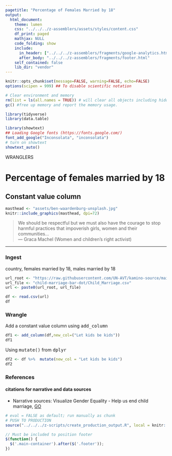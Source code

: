 ```yaml
---
pagetitle: "Percentage of Females Married by 18"
output:
  html_document:
    theme: lumen
    css: "../../../z-assemblers/assets/styles/content.css"
    df_print: paged
    mathjax: NULL
    code_folding: show
    include:
      in_header: ["../../../z-assemblers/fragments/google-analytics.html", "../../../z-assemblers/fragments/header.html"]
      after_body: "../../../z-assemblers/fragments/footer.html"
    self_contained: false
    lib_dir: "vendor"
---
```


```r

knitr::opts_chunk$set(message=FALSE, warning=FALSE, echo=FALSE)
options(scipen = 999) ## To disable scientific notation

# Clear environment and memory
rm(list = ls(all.names = TRUE)) # will clear all objects including hidden objects.
gc() #free up memory and report the memory usage.

library(tidyverse)
library(data.table)

library(showtext)
## Loading Google fonts (https://fonts.google.com/)
font_add_google("Inconsolata", "inconsolata")
# turn on showtext
showtext_auto()


```

<div class="activity">
WRANGLERS  
</div>


# Percentage of females married by 18
## Constant value column

```r

masthead <- "assets/ben-waardenburg-unsplash.jpg"
knitr::include_graphics(masthead, dpi=72)

```

> We should be respectful but we must also have the courage to stop harmful practices that impoverish girls, women and their communities...\
--- Graca Machel (Women and children's right activist)\

***

### Ingest
country, females married by 18, males married by 18

```r

url_root <- "https://raw.githubusercontent.com/UN-AVT/kamino-source/main/sources/0-shared/data/"
url_file <- "child-marriage-bar-dot/Child_Marriage.csv"
url <- paste0(url_root, url_file)

df <- read.csv(url)
df

```

### Wrangle
Add a constant value column using <kbd>add_column</kbd> 


```r

df1 <- add_column(df,new_col=("Let kids be kids"))
df1

```

Using <kbd>mutate()</kbd> from <kbd>dplyr</kbd>

```r

df2 <- df %>%  mutate(new_col = "Let kids be kids")
df2

```
  
  
### References
#### citations for narrative and data sources

* Narrative sources: Visualize Gender Equality - Help us end child marriage, [GO](https://media.data.world/1o2xvmj7TLCDfJPErISo_Child%20Marriage%20Dasbboard.png){target="_blank"}


```r

# eval = FALSE as default; run manually as chunk
# PUSH TO PRODUCTION
source("../../../z-scripts/create_production_output.R", local = knitr::knit_global())

```



```js

// Must be included to position footer
$(function() {
  $('.main-container').after($('.footer'));
})

```


